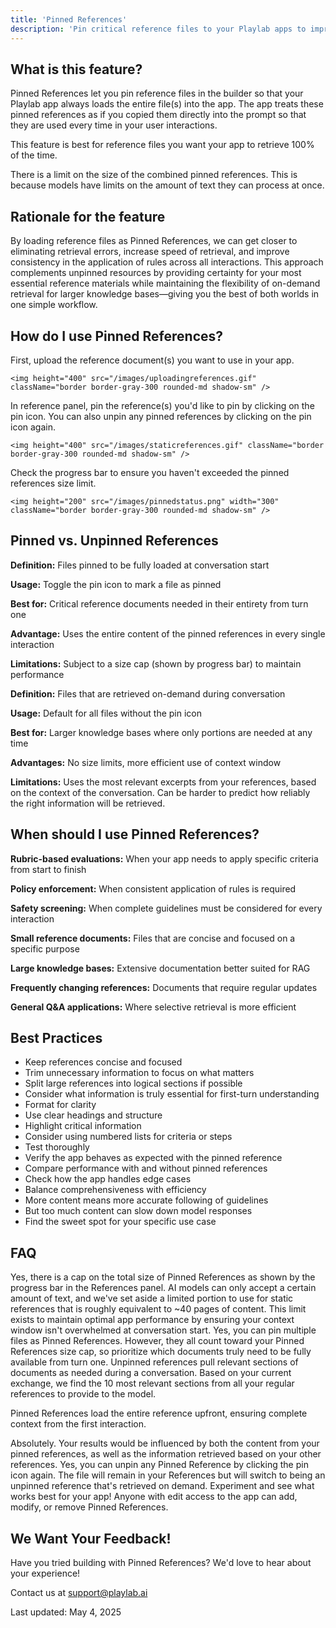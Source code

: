 ```yaml
---
title: 'Pinned References'
description: 'Pin critical reference files to your Playlab apps to improve app behavior and accuracy'
---
```


## <Icon icon="bell-on" size="24" className="inline-block align-text-bottom" /> What is this feature?

Pinned References let you pin reference files in the builder so that your Playlab app always loads the entire file(s) into the app. The app treats these pinned references as if you copied them directly into the prompt so that they are used every time in your user interactions.

This feature is best for reference files you want your app to retrieve 100% of the time.

<Warning>
 There is a limit on the size of the combined pinned references. This is because models have limits on the amount of text they can process at once.
</Warning>

## <Icon icon="lightbulb" size="24" className="inline-block align-text-bottom" /> Rationale for the feature

By loading reference files as Pinned References, we can get closer to eliminating retrieval errors, increase speed of retrieval, and improve consistency in the application of rules across all interactions. This approach complements unpinned resources by providing certainty for your most essential reference materials while maintaining the flexibility of on-demand retrieval for larger knowledge bases—giving you the best of both worlds in one simple workflow.

## <Icon icon="thought-bubble" size="24" className="inline-block align-text-bottom" /> How do I use Pinned References?

<Steps>
  <Step title="Upload your reference file">
    First, upload the reference document(s) you want to use in your app.

    <img height="400" src="/images/uploadingreferences.gif" className="border border-gray-300 rounded-md shadow-sm" />
  </Step>
  <Step title="Mark as Pinned Reference">
    In reference panel, pin the reference(s) you'd like to pin by clicking on the pin icon. You can also unpin any pinned references by clicking on the pin icon again.

    <img height="400" src="/images/staticreferences.gif" className="border border-gray-300 rounded-md shadow-sm" />
  </Step>
  <Step title="Monitor the size limit">
    Check the progress bar to ensure you haven't exceeded the pinned references size limit.

    <img height="200" src="/images/pinnedstatus.png" width="300" className="border border-gray-300 rounded-md shadow-sm" />
  </Step>
</Steps>

## <Icon icon="clipboard-question" size="24" className="inline-block align-text-bottom" /> Pinned vs. Unpinned References

<CardGroup cols={2}>
  <Card title="Pinned References" icon="thumbtack">
    <p><strong>Definition:</strong> Files pinned to be fully loaded at conversation start</p>
    <p><strong>Usage:</strong> Toggle the pin icon to mark a file as pinned</p>
    <p><strong>Best for:</strong> Critical reference documents needed in their entirety from turn one</p>
    <p><strong>Advantage:</strong> Uses the entire content of the pinned references in every single interaction</p>
    <p><strong>Limitations:</strong> Subject to a size cap (shown by progress bar) to maintain performance</p>
  </Card>

  <Card title="Unpinned References" icon="magnifying-glass">
    <p><strong>Definition:</strong> Files that are retrieved on-demand during conversation</p>
    <p><strong>Usage:</strong> Default for all files without the pin icon</p>
    <p><strong>Best for:</strong> Larger knowledge bases where only portions are needed at any time</p>
    <p><strong>Advantages:</strong> No size limits, more efficient use of context window</p>
    <p><strong>Limitations:</strong> Uses the most relevant excerpts from your references, based on the context of the conversation. Can be harder to predict how reliably the right information will be retrieved.</p>
  </Card>
</CardGroup>

## <Icon icon="list-check" size="24" className="inline-block align-text-bottom" /> When should I use Pinned References?

<CardGroup cols={2}>
  <Card title="Ideal Use Cases" icon="check" color="#d1fae5">
    <p><strong>Rubric-based evaluations:</strong> When your app needs to apply specific criteria from start to finish</p>
    <p><strong>Policy enforcement:</strong> When consistent application of rules is required</p>
    <p><strong>Safety screening:</strong> When complete guidelines must be considered for every interaction</p>
    <p><strong>Small reference documents:</strong> Files that are concise and focused on a specific purpose</p>
  </Card>

  <Card title="Less Ideal Use Cases" icon="x" color="#fee2e2">
    <p><strong>Large knowledge bases:</strong> Extensive documentation better suited for RAG</p>
    <p><strong>Frequently changing references:</strong> Documents that require regular updates</p>
    <p><strong>General Q&A applications:</strong> Where selective retrieval is more efficient</p>
  </Card>
</CardGroup>

## <Icon icon="key" size="24" className="inline-block align-text-bottom" /> Best Practices

* Keep references concise and focused
* Trim unnecessary information to focus on what matters
* Split large references into logical sections if possible
* Consider what information is truly essential for first-turn understanding
* Format for clarity
* Use clear headings and structure
* Highlight critical information
* Consider using numbered lists for criteria or steps
* Test thoroughly
* Verify the app behaves as expected with the pinned reference
* Compare performance with and without pinned references
* Check how the app handles edge cases
* Balance comprehensiveness with efficiency
* More content means more accurate following of guidelines
* But too much content can slow down model responses
* Find the sweet spot for your specific use case

## <Icon icon="circle-question" size="24" className="inline-block align-text-bottom" /> FAQ

<Accordion title="Is there a size limit for Pinned References?">
 Yes, there is a cap on the total size of Pinned References as shown by the progress bar in the References panel. AI models can only accept a certain amount of text, and we've set aside a limited portion to use for static references that is roughly equivalent to ~40 pages of content. This limit exists to maintain optimal app performance by ensuring your context window isn't overwhelmed at conversation start.
</Accordion>

<Accordion title="Can I have multiple Pinned References in one app?">
 Yes, you can pin multiple files as Pinned References. However, they all count toward your Pinned References size cap, so prioritize which documents truly need to be fully available from turn one.
</Accordion>

<Accordion title="How is this different from regular references?">
 Unpinned references pull relevant sections of documents as needed during a conversation. Based on your current exchange, we find the 10 most relevant sections from all your regular references to provide to the model.

Pinned References load the entire reference upfront, ensuring complete context from the first interaction.
</Accordion>

<Accordion title="Can I use both pinned and unpinned references?">
  Absolutely. Your results would be influenced by both the content from your pinned references, as well as the information retrieved based on your other references.
</Accordion>

<Accordion title="Can I unpin a Pinned Reference?">
  Yes, you can unpin any Pinned Reference by clicking the pin icon again. The file will remain in your References but will switch to being an unpinned reference that's retrieved on demand. Experiment and see what works best for your app!
</Accordion>

<Accordion title="Who can add Pinned References to an app?">
  Anyone with edit access to the app can add, modify, or remove Pinned References.
</Accordion>

## <Icon icon="bullhorn" size="24" className="inline-block align-text-bottom" /> We Want Your Feedback!

Have you tried building with Pinned References? We'd love to hear about your experience!

Contact us at support@playlab.ai

Last updated: May 4, 2025